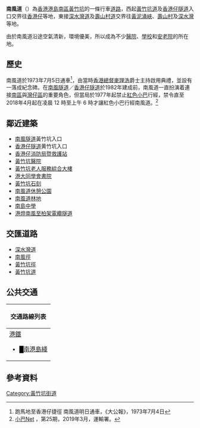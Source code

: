 {{Infobox Hong Kong Road
|   中文街道名稱    = 南風道
|   英文街道名稱    = Nam Fung Road
|   圖片    =  File:Grantham Hospital.jpg
|   圖片寬度    = 300px
|   圖片說明    = 南風道與[[黃竹坑道|黃竹坑道]]交界
|   圖片2    =  
|   圖片寬度2    = 
|   圖片說明2    = 
|   隸屬幹線     =  
|   路段總長度    =  1.6
|   車速限制    =  
|   行車線數量    =  雙程，每程單線
|   所在地區    = [[南區_(香港)|南區]][[黃竹坑|黃竹坑]]
|   起點    = [[黃竹坑道|黃竹坑道]]
|   終點    = [[深水灣道|深水灣道]]
|   道路命名日期    =  
|   命名文件    =  
|   道路動工日期    =   
|   道路興建計劃    = 
|   道路舊名資料    =  
|   通車日期    = 1973年7月5日
|   收費 =
}}

'''南風道'''（{{lang-en|Nam Fung Road}}）為[[香港|香港]][[港島|港島]][[南區_(香港)|南區]][[黃竹坑|黃竹坑]]的一條行車[[道路|道路]]，西起[[黃竹坑道|黃竹坑道]]及[[香港仔隧道|香港仔隧道]]入口交界往[[香港仔|香港仔]]等地，東接[[深水灣道|深水灣道]]及[[壽山村道|壽山村道]]交界往[[黃泥涌峽|黃泥涌峽]]、[[壽山村|壽山村]]及[[深水灣|深水灣]]等地。

由於南風道沿途空氣清新，環境優美，所以成為不少[[醫院|醫院]]、[[學校|學校]]和[[安老院|安老院]]的所在地。

==歷史==
南風道於1973年7月5日通車<ref>跑馬地至香港仔捷徑 南風道明日通車，《大公報》，1973年7月4日</ref>，由當時[[香港總督|香港總督]][[麥理浩|麥理浩]]爵士主持啟用典禮，並設有一落成紀念碑。在[[南風隧道|南風隧道]]／[[香港仔隧道|香港仔隧道]]於1982年建成前，南風道一直扮演着連接[[南區_(香港)|南區]]與[[灣仔區|灣仔區]]的重要角色，但當局於1977年起禁止[[香港小巴|紅色小巴]]行經，禁令直至2018年4月起在凌晨 12 時至上午 6 時才讓紅色小巴行經南風道。<ref>[https://www.td.gov.hk/filemanager/en/content_1117/plbnet25.pdf 小巴Net] {{Wayback|url=https://www.td.gov.hk/filemanager/en/content_1117/plbnet25.pdf |date=20191028155438 }}，第25期，2019年3月，運輸署。</ref>

==鄰近建築==
*[[南風隧道|南風隧道]]黃竹坑入口
*[[香港仔隧道|香港仔隧道]]黄竹坑入口
*[[香港仔消防局暨救護站|香港仔消防局暨救護站]]
*[[黃竹坑醫院|黃竹坑醫院]]
*[[黃竹坑老人服務綜合大樓|黃竹坑老人服務綜合大樓]]
*[[港大同學會書院|港大同學會書院]]
*[[黃竹坑石刻|黃竹坑石刻]]
*[[南風道休憩公園|南風道休憩公園]]
*[[南風道林地|南風道林地]]
*[[南島中學|南島中學]]
*[[港燈|港燈]][[南風至柏架電纜隧道|南風至柏架電纜隧道]]
==交匯道路==
*[[深水灣道|深水灣道]]
*[[南風徑|南風徑]]
*[[黃竹坑徑|黃竹坑徑]]
*[[黃竹坑道|黃竹坑道]]
==公共交通==
{| class="mw-collapsible mw-collapsed wikitable" style="margin: 0 auto; width: auto;" 
! 交通路線列表
|-
|
;[[港鐵|港鐵]]
*<font color="{{南港島綫色彩}}">█</font>[[南港島綫|南港島綫]]
{{港島巴士簡單列表|41A|76}}{{大嶼山巴士簡單列表|A17}}
|}

==參考資料==
<references/>

[[Category:黃竹坑街道|Category:黃竹坑街道]]